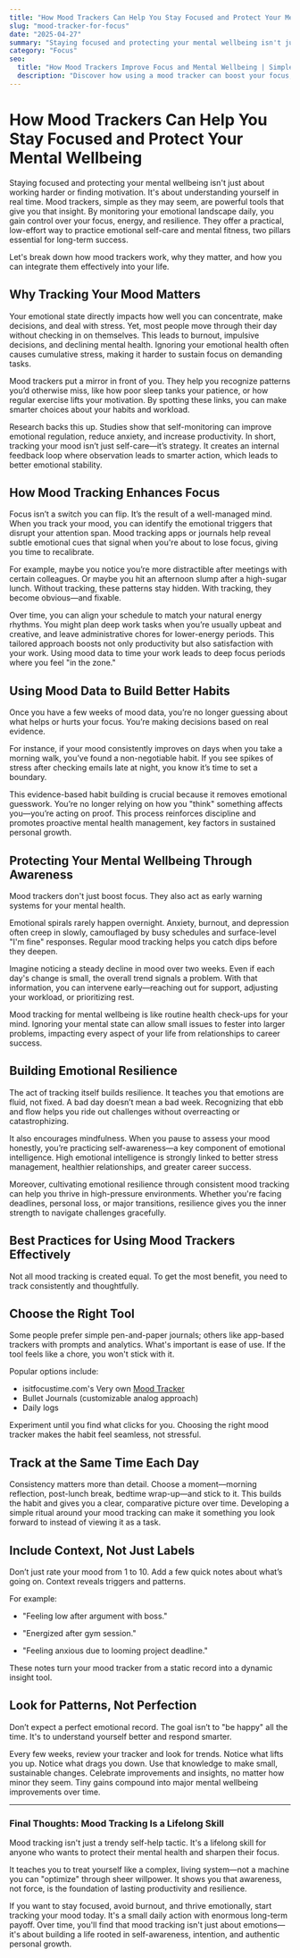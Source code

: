 ```yaml
---
title: "How Mood Trackers Can Help You Stay Focused and Protect Your Mental Wellbeing"
slug: "mood-tracker-for-focus"
date: "2025-04-27"
summary: "Staying focused and protecting your mental wellbeing isn't just about working harder or finding motivation. It's about understanding yourself in real time. Mood trackers, simple as they may seem, are powerful tools that give you that insight. By monitoring your emotional landscape daily, you gain control over your focus, energy, and resilience. They offer a practical, low-effort way to practice emotional self-care and mental fitness, two pillars essential for long-term success."
category: "Focus"
seo:
  title: "How Mood Trackers Improve Focus and Mental Wellbeing | Simple Daily Habit"
  description: "Discover how using a mood tracker can boost your focus, manage stress, and strengthen your mental wellbeing. Learn simple tips to build emotional awareness every day."
---
```


# How Mood Trackers Can Help You Stay Focused and Protect Your Mental Wellbeing

Staying focused and protecting your mental wellbeing isn't just about working harder or finding motivation. It's about understanding yourself in real time. Mood trackers, simple as they may seem, are powerful tools that give you that insight. By monitoring your emotional landscape daily, you gain control over your focus, energy, and resilience. They offer a practical, low-effort way to practice emotional self-care and mental fitness, two pillars essential for long-term success.

Let's break down how mood trackers work, why they matter, and how you can integrate them effectively into your life.

## Why Tracking Your Mood Matters

Your emotional state directly impacts how well you can concentrate, make decisions, and deal with stress. Yet, most people move through their day without checking in on themselves. This leads to burnout, impulsive decisions, and declining mental health. Ignoring your emotional health often causes cumulative stress, making it harder to sustain focus on demanding tasks.

Mood trackers put a mirror in front of you. They help you recognize patterns you’d otherwise miss, like how poor sleep tanks your patience, or how regular exercise lifts your motivation. By spotting these links, you can make smarter choices about your habits and workload.

Research backs this up. Studies show that self-monitoring can improve emotional regulation, reduce anxiety, and increase productivity. In short, tracking your mood isn’t just self-care—it’s strategy. It creates an internal feedback loop where observation leads to smarter action, which leads to better emotional stability.

## How Mood Tracking Enhances Focus

Focus isn’t a switch you can flip. It’s the result of a well-managed mind. When you track your mood, you can identify the emotional triggers that disrupt your attention span. Mood tracking apps or journals help reveal subtle emotional cues that signal when you're about to lose focus, giving you time to recalibrate.

For example, maybe you notice you’re more distractible after meetings with certain colleagues. Or maybe you hit an afternoon slump after a high-sugar lunch. Without tracking, these patterns stay hidden. With tracking, they become obvious—and fixable.

Over time, you can align your schedule to match your natural energy rhythms. You might plan deep work tasks when you’re usually upbeat and creative, and leave administrative chores for lower-energy periods. This tailored approach boosts not only productivity but also satisfaction with your work. Using mood data to time your work leads to deep focus periods where you feel "in the zone."

## Using Mood Data to Build Better Habits

Once you have a few weeks of mood data, you’re no longer guessing about what helps or hurts your focus. You’re making decisions based on real evidence.

For instance, if your mood consistently improves on days when you take a morning walk, you’ve found a non-negotiable habit. If you see spikes of stress after checking emails late at night, you know it’s time to set a boundary.

This evidence-based habit building is crucial because it removes emotional guesswork. You’re no longer relying on how you "think" something affects you—you’re acting on proof. This process reinforces discipline and promotes proactive mental health management, key factors in sustained personal growth.

## Protecting Your Mental Wellbeing Through Awareness

Mood trackers don't just boost focus. They also act as early warning systems for your mental health.

Emotional spirals rarely happen overnight. Anxiety, burnout, and depression often creep in slowly, camouflaged by busy schedules and surface-level "I'm fine" responses. Regular mood tracking helps you catch dips before they deepen.

Imagine noticing a steady decline in mood over two weeks. Even if each day's change is small, the overall trend signals a problem. With that information, you can intervene early—reaching out for support, adjusting your workload, or prioritizing rest.

Mood tracking for mental wellbeing is like routine health check-ups for your mind. Ignoring your mental state can allow small issues to fester into larger problems, impacting every aspect of your life from relationships to career success.

## Building Emotional Resilience

The act of tracking itself builds resilience. It teaches you that emotions are fluid, not fixed. A bad day doesn’t mean a bad week. Recognizing that ebb and flow helps you ride out challenges without overreacting or catastrophizing.

It also encourages mindfulness. When you pause to assess your mood honestly, you’re practicing self-awareness—a key component of emotional intelligence. High emotional intelligence is strongly linked to better stress management, healthier relationships, and greater career success.

Moreover, cultivating emotional resilience through consistent mood tracking can help you thrive in high-pressure environments. Whether you're facing deadlines, personal loss, or major transitions, resilience gives you the inner strength to navigate challenges gracefully.

## Best Practices for Using Mood Trackers Effectively

Not all mood tracking is created equal. To get the most benefit, you need to track consistently and thoughtfully.

## Choose the Right Tool

Some people prefer simple pen-and-paper journals; others like app-based trackers with prompts and analytics. What's important is ease of use. If the tool feels like a chore, you won't stick with it.

Popular options include:

- isitfocustime.com's Very own <a href="http://isitfocustime.com/mood-tracker" target="_blank" rel="noopener noreferrer">Mood Tracker</a>
- Bullet Journals (customizable analog approach)
- Daily logs

Experiment until you find what clicks for you. Choosing the right mood tracker makes the habit feel seamless, not stressful.

## Track at the Same Time Each Day

Consistency matters more than detail. Choose a moment—morning reflection, post-lunch break, bedtime wrap-up—and stick to it. This builds the habit and gives you a clear, comparative picture over time. Developing a simple ritual around your mood tracking can make it something you look forward to instead of viewing it as a task.

## Include Context, Not Just Labels

Don’t just rate your mood from 1 to 10. Add a few quick notes about what’s going on. Context reveals triggers and patterns.

For example:

- "Feeling low after argument with boss."

- "Energized after gym session."

- "Feeling anxious due to looming project deadline."

These notes turn your mood tracker from a static record into a dynamic insight tool.

## Look for Patterns, Not Perfection

Don’t expect a perfect emotional record. The goal isn’t to "be happy" all the time. It's to understand yourself better and respond smarter.

Every few weeks, review your tracker and look for trends. Notice what lifts you up. Notice what drags you down. Use that knowledge to make small, sustainable changes. Celebrate improvements and insights, no matter how minor they seem. Tiny gains compound into major mental wellbeing improvements over time.

---

### Final Thoughts: Mood Tracking Is a Lifelong Skill

Mood tracking isn't just a trendy self-help tactic. It's a lifelong skill for anyone who wants to protect their mental health and sharpen their focus.

It teaches you to treat yourself like a complex, living system—not a machine you can "optimize" through sheer willpower. It shows you that awareness, not force, is the foundation of lasting productivity and resilience.

If you want to stay focused, avoid burnout, and thrive emotionally, start tracking your mood today. It's a small daily action with enormous long-term payoff. Over time, you'll find that mood tracking isn't just about emotions—it's about building a life rooted in self-awareness, intention, and authentic personal growth.
